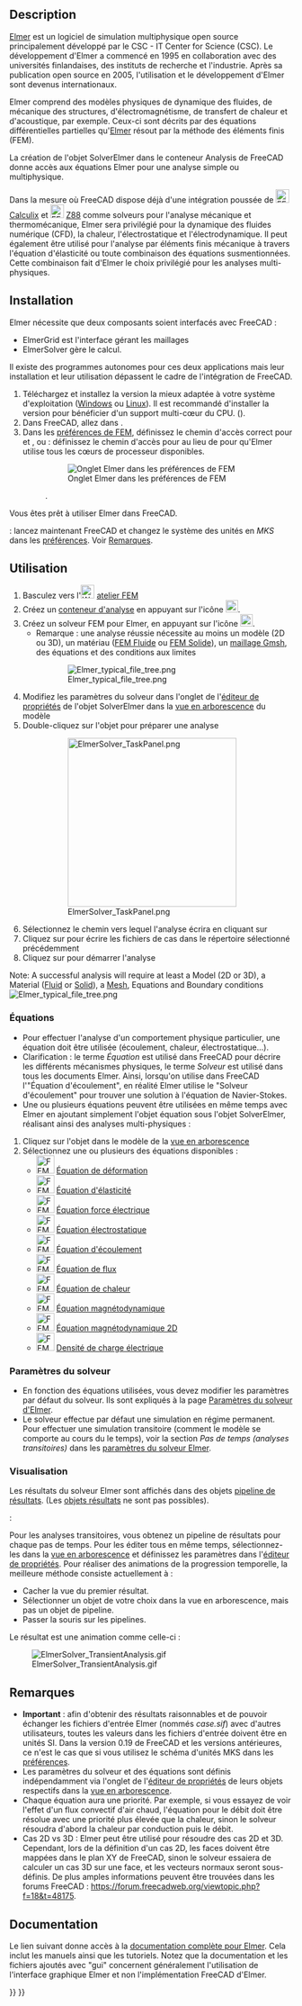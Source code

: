 <languages/>

{{Docnav/fr
|[[FEM_SolverCalculixCcxtools/fr|Solveur Calculix standard]]
|[[FEM_SolverMystran/fr|Solveur Mystran]]
|[[FEM_Workbench/fr|Atelier FEM]]
|IconL=FEM_SolverCalculixCcxtools.svg
|IconR=FEM_SolverMystran.svg
|IconC=Workbench_FEM.svg
}}

{{GuiCommand/fr
|Name=FEM SolverElmer
|Name/fr=FEM Solveur Elmer
|MenuLocation=Résolution → Solveur Elmer
|Workbenches=[[FEM_Workbench/fr|FEM]]
|Shortcut={{KEY|S}} {{KEY|E}}
|SeeAlso=[[FEM_SolverElmer_SolverSettings/fr|FEM Paramètres du solveur Elmer]], [[FEM_SolverCalculixCcxtools/fr|FEM Solveur CalculiX standard]], [[FEM_SolverZ88/fr|FEM Solveur Z88]], [[FEM_tutorial/fr|FEM Tutoriel]]
}}

==Description==

[https://www.elmerfem.org Elmer] est un logiciel de simulation multiphysique open source principalement développé par le CSC - IT Center for Science (CSC). Le développement d'Elmer a commencé en 1995 en collaboration avec des universités finlandaises, des instituts de recherche et l'industrie. Après sa publication open source en 2005, l'utilisation et le développement d'Elmer sont devenus internationaux.

Elmer comprend des modèles physiques de dynamique des fluides, de mécanique des structures, d'électromagnétisme, de transfert de chaleur et d'acoustique, par exemple. Ceux-ci sont décrits par des équations différentielles partielles qu'[https://www.csc.fi/web/elmer Elmer] résout par la méthode des éléments finis (FEM).

La création de l'objet SolverElmer dans le conteneur Analysis de FreeCAD donne accès aux équations Elmer pour une analyse simple ou multiphysique.

Dans la mesure où FreeCAD dispose déjà d'une intégration poussée de [[Image:FEM_SolverCalculiX.svg|24px|link=FEM_SolverCalculixCcxtools/fr]] [[FEM_SolverCalculixCcxtools/fr|Calculix]] et [[Image:FEM_SolverZ88.svg|24px|link=FEM_SolverZ88/fr]] [[FEM_SolverZ88/fr|Z88]] comme solveurs pour l'analyse mécanique et thermomécanique, Elmer sera privilégié pour la dynamique des fluides numérique (CFD), la chaleur, l'électrostatique et l'électrodynamique. Il peut également être utilisé pour l'analyse par éléments finis mécanique à travers l'équation d'élasticité ou toute combinaison des équations susmentionnées. Cette combinaison fait d'Elmer le choix privilégié pour les analyses multi-physiques.

==Installation==

Elmer nécessite que deux composants soient interfacés avec FreeCAD :
* ElmerGrid est l'interface gérant les maillages
* ElmerSolver gère le calcul.
Il existe des programmes autonomes pour ces deux applications mais leur installation et leur utilisation dépassent le cadre de l'intégration de FreeCAD.

# Téléchargez et installez la version la mieux adaptée à votre système d'exploitation ([https://www.nic.funet.fi/pub/sci/physics/elmer/bin/windows/ Windows] ou [https://www.nic.funet.fi/pub/sci/physics/elmer/bin/linux/Readme1st.txt Linux]). Il est recommandé d'installer la version {{incode|mpi}} pour bénéficier d'un support multi-cœur du CPU. ({{Version/fr|0.21}}).
# Dans FreeCAD, allez dans {{MenuCommand|Édition → Préférences → FEM → Elmer}}.
# Dans les [[FEM_Preferences/fr#Elmer|préférences de FEM]], définissez le chemin d'accès correct pour {{incode|ElmerGrid}} et {{incode|ElmerSolver}}, ou {{VersionPlus/fr|0.21}} : définissez le chemin d'accès pour {{incode|ElmerSolver_mpi}} au lieu de {{incode|ElmerSolver}} pour qu'Elmer utilise tous les cœurs de processeur disponibles.
#: [[Image:Preferences-ElmerPath.png|Onglet Elmer dans les préférences de FEM]]
#: {{Caption|Menu de dialogue des préférences Elmer montrant les champs pour localiser les binaires Elmer importants sur le système d'exploitation Windows}}.

Vous êtes prêt à utiliser Elmer dans FreeCAD.

{{VersionMinus/fr|0.19}} : lancez maintenant FreeCAD et changez le système des unités en ''MKS'' dans les [[Preferences_Editor/fr#Unit.C3.A9s|préférences]]. Voir [[#Remarques|Remarques]].

<span id="Usage"></span>
==Utilisation==

<div class="mw-translate-fuzzy">
# Basculez vers l'[[Image:Workbench_FEM.svg|24px]] [[FEM_Workbench/fr|atelier FEM]]
# Créez un [[FEM_Analysis/fr|conteneur d'analyse]] en appuyant sur l'icône [[Image:FEM_Analysis.svg|22px]].
# Créez un solveur FEM pour Elmer, en appuyant sur l'icône [[Image:FEM_SolverElmer.svg|22px]].
#* Remarque : une analyse réussie nécessite au moins un modèle (2D ou 3D), un matériau ([[FEM_MaterialFluid/fr|FEM Fluide]] ou [[FEM_MaterialSolid/fr|FEM Solide]]), un [[FEM_MeshGmshFromShape/fr|maillage Gmsh]], des équations et des conditions aux limites
#: [[Image:Elmer typical file tree.png]]
#: {{Caption|Exemple de [[Tree_view/fr|vue en arborescence]] une fois qu'un solveur pour Elmer est activé}}
# Modifiez les paramètres du solveur dans l'onglet {{Button|Données}} de l'[[Property_editor/fr|éditeur de propriétés]] de l'objet SolverElmer dans la [[Tree_view/fr|vue en arborescence]] du modèle
# Double-cliquez sur l'objet {{KEY|[[Image:FEM_SolverElmer.svg|22px]] SolverElmer}} pour préparer une analyse
#: [[Image:ElmerSolver TaskPanel.png|300px]]
#: {{Caption|Menu pour exécuter une analyse Elmer}}
# Sélectionnez le chemin vers lequel l'analyse écrira en cliquant sur {{Button|...}}
# Cliquez sur {{Button|Ecrire}} pour écrire les fichiers de cas dans le répertoire sélectionné précédemment
# Cliquez sur {{Button|Lancer}} pour démarrer l'analyse
</div>

<div lang="en" dir="ltr" class="mw-content-ltr">
Note: A successful analysis will require at least a Model (2D or 3D), a Material ([[FEM_MaterialFluid|Fluid]] or [[FEM_MaterialSolid|Solid]]), a [[FEM_MeshGmshFromShape|Mesh]], Equations and Boundary conditions 
[[Image:Elmer typical file tree.png]]
{{Caption|Example of a [[Tree_view|tree view]] once a Solver for Elmer is activated}}
</div>

<span id="Equations"></span>
===Équations===

* Pour effectuer l'analyse d'un comportement physique particulier, une équation doit être utilisée (écoulement, chaleur, électrostatique...).
* Clarification : le terme ''Équation'' est utilisé dans FreeCAD pour décrire les différents mécanismes physiques, le terme ''Solveur'' est utilisé dans tous les documents Elmer. Ainsi, lorsqu'on utilise dans FreeCAD l'"Équation d'écoulement", en réalité Elmer utilise le "Solveur d'écoulement" pour trouver une solution à l'équation de Navier-Stokes.
* Une ou plusieurs équations peuvent être utilisées en même temps avec Elmer en ajoutant simplement l'objet équation sous l'objet SolverElmer, réalisant ainsi des analyses multi-physiques :

# Cliquez sur l'objet {{KEY|[[Image:FEM_SolverElmer.svg|22px]] SolverElmer}} dans le modèle de la [[Tree_view/fr|vue en arborescence]]
# Sélectionnez une ou plusieurs des équations disponibles :
#* [[Image:FEM_EquationDeformation.svg|32px]] [[FEM_EquationDeformation/fr|Équation de déformation]]
#* [[Image:FEM_EquationElasticity.svg|32px]] [[FEM_EquationElasticity/fr|Équation d'élasticité]]
#* [[Image:FEM_EquationElectricforce.svg|32px]] [[FEM_EquationElectricforce/fr|Équation force électrique]]
#* [[Image:FEM_EquationElectrostatic.svg|32px]] [[FEM_EquationElectrostatic/fr|Équation électrostatique]]
#* [[Image:FEM_EquationFlow.svg|32px]] [[FEM_EquationFlow/fr|Équation d'écoulement]]
#* [[Image:FEM_EquationFlux.svg|32px]] [[FEM_EquationFlux/fr|Équation de flux]]
#* [[Image:FEM_EquationHeat.svg|32px]] [[FEM_EquationHeat/fr|Équation de chaleur]]
#* [[Image:FEM_EquationMagnetodynamic.svg|32px]] [[FEM_EquationMagnetodynamic/fr|Équation magnétodynamique]]
#* [[Image:FEM_EquationMagnetodynamic2D.svg|32px]] [[FEM_EquationMagnetodynamic2D/fr|Équation magnétodynamique 2D]]
#* [[Image:FEM_ConstraintElectricChargeDensity.svg|32px]] [[FEM_ElectricChargeDensity/fr|Densité de charge électrique]] {{Version/fr|1.1}}

<span id="Solver_Settings"></span>
===Paramètres du solveur===

* En fonction des équations utilisées, vous devez modifier les paramètres par défaut du solveur. Ils sont expliqués à la page [[FEM_SolverElmer_SolverSettings/fr|Paramètres du solveur d'Elmer]].
* Le solveur effectue par défaut une simulation en régime permanent. Pour effectuer une simulation transitoire (comment le modèle se comporte au cours du le temps), voir la section ''Pas de temps (analyses transitoires)'' dans les [[FEM_SolverElmer_SolverSettings/fr#Pas_de_temps_(analyses_transitoires)|paramètres du solveur Elmer]].

<span id="Visualization"></span>
===Visualisation===

Les résultats du solveur Elmer sont affichés dans des objets [[FEM_PostPipelineFromResult/fr|pipeline de résultats]]. (Les [[FEM_ResultShow/fr|objets résultats]] ne sont pas possibles).

{{Version/fr|0.21}} :

Pour les analyses transitoires, vous obtenez un pipeline de résultats pour chaque pas de temps. Pour les éditer tous en même temps, sélectionnez-les dans la [[Tree_view/fr|vue en arborescence]] et définissez les paramètres dans l'[[Property_editor/fr|éditeur de propriétés]].
Pour réaliser des animations de la progression temporelle, la meilleure méthode consiste actuellement à :
* Cacher la vue du premier résultat.
* Sélectionner un objet de votre choix dans la vue en arborescence, mais pas un objet de pipeline.
* Passer la souris sur les pipelines.

Le résultat est une animation comme celle-ci :

[[Image:ElmerSolver_TransientAnalysis.gif]]

<span id="Notes"></span>
==Remarques==

<div class="mw-translate-fuzzy">
* '''Important''' : afin d'obtenir des résultats raisonnables et de pouvoir échanger les fichiers d'entrée Elmer (nommés ''case.sif'') avec d'autres utilisateurs, toutes les valeurs dans les fichiers d'entrée doivent être en unités SI. Dans la version 0.19 de FreeCAD et les versions antérieures, ce n'est le cas que si vous utilisez le schéma d'unités MKS dans les [[Preferences_Editor/fr#Unit.C3.A9s|préférences]].
* Les paramètres du solveur et des équations sont définis indépendamment via l'onglet {{KEY|Données}} de l'[[Property_editor/fr|éditeur de propriétés]] de leurs objets respectifs dans la [[Tree_view/fr|vue en arborescence]].
* Chaque équation aura une priorité. Par exemple, si vous essayez de voir l'effet d'un flux convectif d'air chaud, l'équation pour le débit doit être résolue avec une priorité plus élevée que la chaleur, sinon le solveur résoudra d'abord la chaleur par conduction puis le débit.
* Cas 2D vs 3D : Elmer peut être utilisé pour résoudre des cas 2D et 3D. Cependant, lors de la définition d'un cas 2D, les faces doivent être mappées dans le plan XY de FreeCAD, sinon le solveur essaiera de calculer un cas 3D sur une face, et les vecteurs normaux seront sous-définis. De plus amples informations peuvent être trouvées dans les forums FreeCAD : https://forum.freecadweb.org/viewtopic.php?f=18&t=48175.
</div>

<span id="Documentation"></span>
== Documentation ==

Le lien suivant donne accès à la [https://www.nic.funet.fi/pub/sci/physics/elmer/doc/ documentation complète pour Elmer]. Cela inclut les manuels ainsi que les tutoriels. Notez que la documentation et les fichiers ajoutés avec "gui" concernent généralement l'utilisation de l'interface graphique Elmer et non l'implémentation FreeCAD d'Elmer.


{{Docnav/fr
|[[FEM_SolverCalculixCcxtools/fr|Solveur Calculix standard]]
|[[FEM_SolverMystran/fr|Solveur Mystran]]
|[[FEM_Workbench/fr|Atelier FEM]]
|IconL=FEM_SolverCalculixCcxtools.svg
|IconR=FEM_SolverMystran.svg
|IconC=Workbench_FEM.svg
}}

{{FEM Tools navi{{#translation:}}}}
{{Userdocnavi{{#translation:}}}}